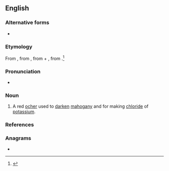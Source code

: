 ==English==

===Alternative forms===
* {{l|en|Abraum salts}}

===Etymology===
From {{bor|en|de|abräumen||to remove}}, from {{m|de|ab||from}}, from {{der|en|goh|aba||away}} + {{der|en|de|raum||space}}, from {{der|en|goh|rūm}}.<ref>{{R:MW3 1976|page=5}}</ref>

===Pronunciation===
* {{a|US}} {{IPA|en|/ˈɑˌpɹaʊm/}}

===Noun===
{{en-noun|-}}

# A red [[ocher]] used to [[darken]] [[mahogany]] and for making [[chloride]] of [[potassium]].

===References===
<references/>

===Anagrams===
* {{anagrams|en|a=aabmru|muraba}}